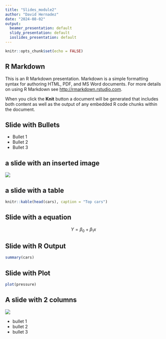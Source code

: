 ```yaml
---
title: "Slides_module2"
author: "David Hernadez"
date: "2024-08-02"
output:
  beamer_presentation: default
  slidy_presentation: default
  ioslides_presentation: default
---
```


```r
knitr::opts_chunk$set(echo = FALSE)
```

## R Markdown

This is an R Markdown presentation. Markdown is a simple formatting syntax for authoring HTML, PDF, and MS Word documents. For more details on using R Markdown see <http://rmarkdown.rstudio.com>.

When you click the **Knit** button a document will be generated that includes both content as well as the output of any embedded R code chunks within the document.

## Slide with Bullets

- Bullet 1
- Bullet 2
- Bullet 3

## a slide with an inserted image {.flexbox .vcenter}
![](sunstar.png)

## a slide with a table
```r
knitr::kable(head(cars), caption = "Top cars")
```
## Slide with a equation

$$ Y = \beta_0 + \beta_1x $$

## Slide with R Output

```r
summary(cars)
```

## Slide with Plot

```r
plot(pressure)
```

## A slide with 2 columns {.columns-2}
![](sunstar.png)

- bullet 1
- bullet 2
- bullet 3